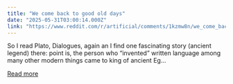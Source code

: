 ```yaml
---
title: "We come back to good old days"
date: "2025-05-31T03:00:14.000Z"
link: "https://www.reddit.com/r/artificial/comments/1kzmw8n/we_come_back_to_good_old_days/"
---
```


So I read Plato, Dialogues, again an I find one fascinating story (ancient legend) there: point is, the person who “invented” written language among many other modern things came to king of ancient Eg...

[Read more](https://www.reddit.com/r/artificial/comments/1kzmw8n/we_come_back_to_good_old_days/)
